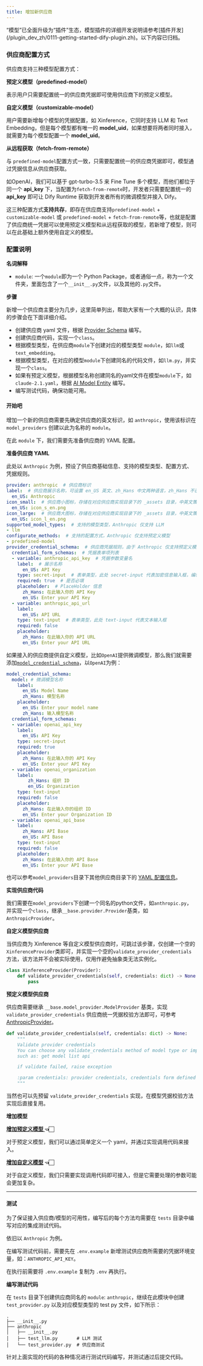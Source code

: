 ```yaml
---
title: 增加新供应商
---
```


<Warning>
    “模型”已全面升级为“插件”生态，模型插件的详细开发说明请参考[插件开发](/plugin_dev_zh/0111-getting-started-dify-plugin.zh)。以下内容已归档。
</Warning>

### 供应商配置方式

供应商支持三种模型配置方式：

**预定义模型（predefined-model）**

表示用户只需要配置统一的供应商凭据即可使用供应商下的预定义模型。

**自定义模型（customizable-model）**

用户需要新增每个模型的凭据配置，如 Xinference，它同时支持 LLM 和 Text Embedding，但是每个模型都有唯一的 **model\_uid**，如果想要将两者同时接入，就需要为每个模型配置一个 **model\_uid**。

**从远程获取（fetch-from-remote）**

与 `predefined-model`配置方式一致，只需要配置统一的供应商凭据即可，模型通过凭据信息从供应商获取。

如OpenAI，我们可以基于 gpt-turbo-3.5 来 Fine Tune 多个模型，而他们都位于同一个 **api\_key** 下，当配置为`fetch-from-remote`时，开发者只需要配置统一的 **api\_key** 即可让 Dify Runtime 获取到开发者所有的微调模型并接入 Dify。

这三种配置方式**支持共存**，即存在供应商支持`predefined-model` + `customizable-model` 或 `predefined-model` + `fetch-from-remote`等，也就是配置了供应商统一凭据可以使用预定义模型和从远程获取的模型，若新增了模型，则可以在此基础上额外使用自定义的模型。

### 配置说明

**名词解释**

* `module`: 一个`module`即为一个 Python Package，或者通俗一点，称为一个文件夹，里面包含了一个`__init__.py`文件，以及其他的`.py`文件。

**步骤**

新增一个供应商主要分为几步，这里简单列出，帮助大家有一个大概的认识，具体的步骤会在下面详细介绍。

* 创建供应商 yaml 文件，根据 [Provider Schema](https://github.com/langgenius/dify/blob/main/api/core/model\_runtime/docs/zh\_Hans/schema) 编写。
* 创建供应商代码，实现一个`class`。
* 根据模型类型，在供应商`module`下创建对应的模型类型 `module`，如`llm`或`text_embedding`。
* 根据模型类型，在对应的模型`module`下创建同名的代码文件，如`llm.py`，并实现一个`class`。
* 如果有预定义模型，根据模型名称创建同名的yaml文件在模型`module`下，如`claude-2.1.yaml`，根据 [AI Model Entity](https://github.com/langgenius/dify/blob/main/api/core/model\_runtime/docs/zh\_Hans/schema.md#aimodelentity) 编写。
* 编写测试代码，确保功能可用。

#### 开始吧

增加一个新的供应商需要先确定供应商的英文标识，如 `anthropic`，使用该标识在 `model_providers` 创建以此为名称的 `module`。

在此 `module` 下，我们需要先准备供应商的 YAML 配置。

**准备供应商 YAML**

此处以 `Anthropic` 为例，预设了供应商基础信息、支持的模型类型、配置方式、凭据规则。

```YAML
provider: anthropic  # 供应商标识
label:  # 供应商展示名称，可设置 en_US 英文、zh_Hans 中文两种语言，zh_Hans 不设置将默认使用 en_US。
  en_US: Anthropic
icon_small:  # 供应商小图标，存储在对应供应商实现目录下的 _assets 目录，中英文策略同 label
  en_US: icon_s_en.png
icon_large:  # 供应商大图标，存储在对应供应商实现目录下的 _assets 目录，中英文策略同 label
  en_US: icon_l_en.png
supported_model_types:  # 支持的模型类型，Anthropic 仅支持 LLM
- llm
configurate_methods:  # 支持的配置方式，Anthropic 仅支持预定义模型
- predefined-model
provider_credential_schema:  # 供应商凭据规则，由于 Anthropic 仅支持预定义模型，则需要定义统一供应商凭据规则
  credential_form_schemas:  # 凭据表单项列表
  - variable: anthropic_api_key  # 凭据参数变量名
    label:  # 展示名称
      en_US: API Key
    type: secret-input  # 表单类型，此处 secret-input 代表加密信息输入框，编辑时只展示屏蔽后的信息。
    required: true  # 是否必填
    placeholder:  # PlaceHolder 信息
      zh_Hans: 在此输入你的 API Key
      en_US: Enter your API Key
  - variable: anthropic_api_url
    label:
      en_US: API URL
    type: text-input  # 表单类型，此处 text-input 代表文本输入框
    required: false
    placeholder:
      zh_Hans: 在此输入你的 API URL
      en_US: Enter your API URL
```

如果接入的供应商提供自定义模型，比如`OpenAI`提供微调模型，那么我们就需要添加[`model_credential_schema`](https://github.com/langgenius/dify/blob/main/api/core/model\_runtime/docs/zh\_Hans/schema)，以`OpenAI`为例：

```yaml
model_credential_schema:
  model: # 微调模型名称
    label:
      en_US: Model Name
      zh_Hans: 模型名称
    placeholder:
      en_US: Enter your model name
      zh_Hans: 输入模型名称
  credential_form_schemas:
  - variable: openai_api_key
    label:
      en_US: API Key
    type: secret-input
    required: true
    placeholder:
      zh_Hans: 在此输入你的 API Key
      en_US: Enter your API Key
  - variable: openai_organization
    label:
        zh_Hans: 组织 ID
        en_US: Organization
    type: text-input
    required: false
    placeholder:
      zh_Hans: 在此输入你的组织 ID
      en_US: Enter your Organization ID
  - variable: openai_api_base
    label:
      zh_Hans: API Base
      en_US: API Base
    type: text-input
    required: false
    placeholder:
      zh_Hans: 在此输入你的 API Base
      en_US: Enter your API Base
```

也可以参考`model_providers`目录下其他供应商目录下的 [YAML 配置信息](https://github.com/langgenius/dify/blob/main/api/core/model\_runtime/docs/zh\_Hans/schema)。

**实现供应商代码**

我们需要在`model_providers`下创建一个同名的python文件，如`anthropic.py`，并实现一个`class`，继承`__base.provider.Provider`基类，如`AnthropicProvider`。

**自定义模型供应商**

当供应商为 Xinference 等自定义模型供应商时，可跳过该步骤，仅创建一个空的`XinferenceProvider`类即可，并实现一个空的`validate_provider_credentials`方法，该方法并不会被实际使用，仅用作避免抽象类无法实例化。

```python
class XinferenceProvider(Provider):
    def validate_provider_credentials(self, credentials: dict) -> None:
        pass
```

**预定义模型供应商**

供应商需要继承 `__base.model_provider.ModelProvider` 基类，实现 `validate_provider_credentials` 供应商统一凭据校验方法即可，可参考 [AnthropicProvider](https://github.com/langgenius/dify/blob/main/api/core/model\_runtime/model\_providers/anthropic/anthropic.py)。

```python
def validate_provider_credentials(self, credentials: dict) -> None:
    """
    Validate provider credentials
    You can choose any validate_credentials method of model type or implement validate method by yourself,
    such as: get model list api

    if validate failed, raise exception

    :param credentials: provider credentials, credentials form defined in `provider_credential_schema`.
    """
```

当然也可以先预留 `validate_provider_credentials` 实现，在模型凭据校验方法实现后直接复用。

**增加模型**

[**增加预定义模型** ](/zh-hans/guides/model-configuration/predefined-model)**👈🏻**

对于预定义模型，我们可以通过简单定义一个 yaml，并通过实现调用代码来接入。

[**增加自定义模型**](/zh-hans/guides/model-configuration/customizable-model) **👈🏻**

对于自定义模型，我们只需要实现调用代码即可接入，但是它需要处理的参数可能会更加复杂。

***

#### 测试

为了保证接入供应商/模型的可用性，编写后的每个方法均需要在 `tests` 目录中编写对应的集成测试代码。

依旧以 `Anthropic` 为例。

在编写测试代码前，需要先在 `.env.example` 新增测试供应商所需要的凭据环境变量，如：`ANTHROPIC_API_KEY`。

在执行前需要将 `.env.example` 复制为 `.env` 再执行。

**编写测试代码**

在 `tests` 目录下创建供应商同名的 `module`: `anthropic`，继续在此模块中创建 `test_provider.py` 以及对应模型类型的 test py 文件，如下所示：

```shell
.
├── __init__.py
├── anthropic
│   ├── __init__.py
│   ├── test_llm.py       # LLM 测试
│   └── test_provider.py  # 供应商测试
```

针对上面实现的代码的各种情况进行测试代码编写，并测试通过后提交代码。
